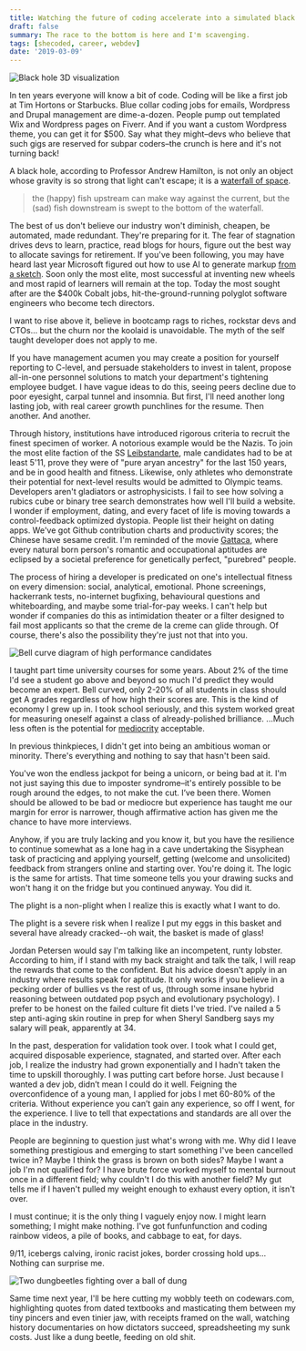 ```yaml
---
title: Watching the future of coding accelerate into a simulated black hole
draft: false
summary: The race to the bottom is here and I'm scavenging.
tags: [shecoded, career, webdev]
date: '2019-03-09'
---
```


![Black hole 3D visualization](/static/images/blog/blackhole.jpeg)

In ten years everyone will know a bit of code. Coding will be like a first job at Tim Hortons or Starbucks. Blue collar coding jobs for emails, Wordpress and Drupal management are dime-a-dozen. People pump out templated Wix and Wordpress pages on Fiverr. And if you want a custom Wordpress theme, you can get it for $500. Say what they might–devs who believe that such gigs are reserved for subpar coders–the crunch is here and it's not turning back!

A black hole, according to Professor Andrew Hamilton, is not only an object whose gravity is so strong that light can't escape; it is a [waterfall of space](https://jila.colorado.edu/~ajsh/insidebh/waterfall.html).

<blockquote>
  the (happy) fish upstream can make way against the current, but the (sad) fish
  downstream is swept to the bottom of the waterfall.
</blockquote>

The best of us don't believe our industry won't diminish, cheapen, be automated, made redundant. They're preparing for it. The fear of stagnation drives devs to learn, practice, read blogs for hours, figure out the best way to allocate savings for retirement. If you've been following, you may have heard last year Microsoft figured out how to use AI to generate markup [from a sketch](https://sketch2code.azurewebsites.net/). Soon only the most elite, most successful at inventing new wheels and most rapid of learners will remain at the top. Today the most sought after are the $400k Cobalt jobs, hit-the-ground-running polyglot software engineers who become tech directors.

I want to rise above it, believe in bootcamp rags to riches, rockstar devs and CTOs... but the churn nor the koolaid is unavoidable. The myth of the self taught developer does not apply to me.

If you have management acumen you may create a position for yourself reporting to C-level, and persuade stakeholders to invest in talent, propose all-in-one personnel solutions to match your department's tightening employee budget. I have vague ideas to do this, seeing peers decline due to poor eyesight, carpal tunnel and insomnia. But first, I'll need another long lasting job, with real career growth punchlines for the resume. Then another. And another.

Through history, institutions have introduced rigorous criteria to recruit the finest specimen of worker. A notorious example would be the Nazis. To join the most elite faction of the SS [Leibstandarte](https://www.historyonthenet.com/nazi-germany-politics-society-third-reich), male candidates had to be at least 5'11, prove they were of "pure aryan ancestry" for the last 150 years, and be in good health and fitness. Likewise, only athletes who demonstrate their potential for next-level results would be admitted to Olympic teams. Developers aren't gladiators or astrophysicists. I fail to see how solving a rubics cube or binary tree search demonstrates how well I'll build a website. I wonder if employment, dating, and every facet of life is moving towards a control-feedback optimized dystopia. People list their height on dating apps. We've got Github contribution charts and productivity scores; the Chinese have sesame credit. I'm reminded of the movie [Gattaca](https://www.youtube.com/watch?v=1Q67bMYOm7E), where every natural born person's romantic and occupational aptitudes are eclipsed by a societal preference for genetically perfect, "purebred" people.

The process of hiring a developer is predicated on one's intellectual fitness on every dimension: social, analytical, emotional. Phone screenings, hackerrank tests, no-internet bugfixing, behavioural questions and whiteboarding, and maybe some trial-for-pay weeks. I can't help but wonder if companies do this as intimidation theater or a filter designed to fail most applicants so that the creme de la creme can glide through. Of course, there's also the possibility they're just not that into you.

![Bell curve diagram of high performance candidates](https://thepracticaldev.s3.amazonaws.com/i/iykaxtedglfsp3u9vlac.png)

I taught part time university courses for some years. About 2% of the time I'd see a student go above and beyond so much I'd predict they would become an expert. Bell curved, only 2-20% of all students in class should get A grades regardless of how high their scores are. This is the kind of economy I grew up in. I took school seriously, and this system worked great for measuring oneself against a class of already-polished brilliance. ...Much less often is the potential for [mediocrity](https://observer.com/2015/07/in-defense-of-being-average/) acceptable.

In previous thinkpieces, I didn't get into being an ambitious woman or minority. There's everything and nothing to say that hasn't been said.

You've won the endless jackpot for being a unicorn, or being bad at it. I'm not just saying this due to imposter syndrome–it's entirely possible to be rough around the edges, to not make the cut. I’ve been there. Women should be allowed to be bad or mediocre but experience has taught me our margin for error is narrower, though affirmative action has given me the chance to have more interviews.

Anyhow, if you are truly lacking and you know it, but you have the resilience to continue somewhat as a lone hag in a cave undertaking the Sisyphean task of practicing and applying yourself, getting (welcome and unsolicited) feedback from strangers online and starting over. You're doing it. The logic is the same for artists. That time someone tells you your drawing sucks and won't hang it on the fridge but you continued anyway. You did it.

The plight is a non-plight when I realize this is exactly what I want to do.

The plight is a severe risk when I realize I put my eggs in this basket and several have already cracked--oh wait, the basket is made of glass!

Jordan Petersen would say I'm talking like an incompetent, runty lobster. According to him, if I stand with my back straight and talk the talk, I will reap the rewards that come to the confident. But his advice doesn't apply in an industry where results speak for aptitude. It only works if you believe in a pecking order of bullies vs the rest of us, (through some insane hybrid reasoning between outdated pop psych and evolutionary psychology). I prefer to be honest on the failed culture fit diets I've tried. I've nailed a 5 step anti-aging skin routine in prep for when Sheryl Sandberg says my salary will peak, apparently at 34.

In the past, desperation for validation took over. I took what I could get, acquired disposable experience, stagnated, and started over. After each job, I realize the industry had grown exponentially and I hadn't taken the time to upskill thoroughly. I was putting cart before horse. Just because I wanted a dev job, didn’t mean I could do it well. Feigning the overconfidence of a young man, I applied for jobs I met 60-80% of the criteria. Without experience you can’t gain any experience, so off I went, for the experience. I live to tell that expectations and standards are all over the place in the industry.

People are beginning to question just what's wrong with me. Why did I leave something prestigious and emerging to start something I've been cancelled twice in? Maybe I think the grass is brown on both sides? Maybe I want a job I'm not qualified for? I have brute force worked myself to mental burnout once in a different field; why couldn't I do this with another field? My gut tells me if I haven't pulled my weight enough to exhaust every option, it isn't over.

I must continue; it is the only thing I vaguely enjoy now. I might learn something; I might make nothing. I've got funfunfunction and coding rainbow videos, a pile of books, and cabbage to eat, for days.

9/11, icebergs calving, ironic racist jokes, border crossing hold ups...
Nothing can surprise me.

![Two dungbeetles fighting over a ball of dung](https://upload.wikimedia.org/wikipedia/commons/thumb/e/e2/Scarabaeus_laticollis_2.jpg/1024px-Scarabaeus_laticollis_2.jpg)

Same time next year, I'll be here cutting my wobbly teeth on codewars.com, highlighting quotes from dated textbooks and masticating them between my tiny pincers and even tinier jaw, with receipts framed on the wall, watching history documentaries on how dictators succeed, spreadsheeting my sunk costs. Just like a dung beetle, feeding on old shit.
